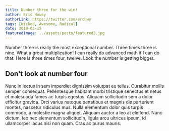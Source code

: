 ```yaml
---
title: Number three for the win!
author: Eric Howey
authorLink: https://twitter.com/erchwy
tags: [Wicked, Awesome, Radical]
date: 2019-03-15
featuredImage: ../assets/posts/featured3.jpg
---
```


Number three is really the most exceptional number. Three times three is nine. What a great multiplication! I can really do advanced math if I can do that. Here is three times four, twelve. Look the number is getting bigger.

## Don't look at number four

Nunc in lectus in sem imperdiet dignissim volutpat eu tellus. Curabitur mollis semper consequat. Pellentesque habitant morbi tristique senectus et netus et malesuada fames ac turpis egestas. Aliquam sollicitudin sem a dolor efficitur gravida. Orci varius natoque penatibus et magnis dis parturient montes, nascetur ridiculus mus. Nulla elementum dolor quis turpis commodo, a molestie magna aliquet. Aliquam auctor a leo at eleifend. Nunc dictum, leo nec elementum sollicitudin, ligula arcu ultrices ipsum, id ullamcorper lacus nisi non quam. Cras ac purus mauris.

